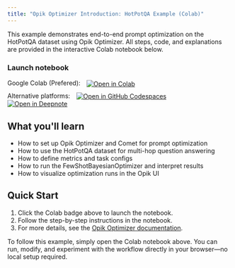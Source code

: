 ```yaml
---
title: "Opik Optimizer Introduction: HotPotQA Example (Colab)"
---
```


<Info>
  This example demonstrates end-to-end prompt optimization on the HotPotQA dataset using Opik Optimizer. All steps, code, and explanations are provided in the interactive Colab notebook below.
</Info>

### Launch notebook

<div style="margin-bottom: 10px;">
  <span style="margin-right: 10px;">Google Colab (Prefered):</span>
  <a href="https://colab.research.google.com/github/comet-ml/opik/blob/main/sdks/opik_optimizer/notebooks/OpikOptimizerIntro.ipynb" target="_blank" rel="noopener noreferrer">
    <img src="https://colab.research.google.com/assets/colab-badge.svg" alt="Open in Colab" style="vertical-align: middle;"/>
  </a>
</div>

<div style="margin-top: 10px; margin-bottom: 20px;">
  <span style="margin-right: 10px;">Alternative platforms:</span>
  <a href="https://github.com/codespaces/new?repo=comet-ml/opik&ref=main&machine=basicLinux32gb&devcontainer_path=.devcontainer%2Fopik_optimizer%2Fdevcontainer.json&location=EastUs" target="_blank" rel="noopener noreferrer" style="margin-right: 10px;">
    <img src="https://github.com/codespaces/badge.svg" alt="Open in GitHub Codespaces" style="vertical-align: middle;"/>
  </a>
  <a href="https://deepnote.com/launch?url=https://github.com/comet-ml/opik/blob/main/sdks/opik_optimizer/notebooks/OpikOptimizerIntro.ipynb" target="_blank" rel="noopener noreferrer">
    <img src="https://deepnote.com/buttons/launch-in-deepnote.svg" alt="Open in Deepnote" style="vertical-align: middle;"/>
  </a>
</div>

## What you'll learn

- How to set up Opik Optimizer and Comet for prompt optimization
- How to use the HotPotQA dataset for multi-hop question answering
- How to define metrics and task configs
- How to run the FewShotBayesianOptimizer and interpret results
- How to visualize optimization runs in the Opik UI

## Quick Start

1. Click the Colab badge above to launch the notebook.
2. Follow the step-by-step instructions in the notebook.
3. For more details, see the [Opik Optimizer documentation](/agent_optimization/overview).

<Note>
  To follow this example, simply open the Colab notebook above. You can run, modify, and experiment with the workflow directly in your browser—no local setup required.
</Note> 